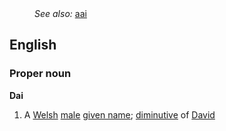 :''See also:'' [[aai]]
==English==
===Proper noun===
'''Dai'''

#A [[Welsh]] [[male]] [[given name]]; [[diminutive]] of [[David]]